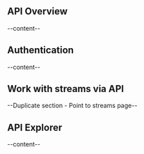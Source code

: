 


<section id="api-overview">

## API Overview
--content--

</section>
<section id="authentication">

## Authentication
--content--

</section>
<section id="work-with-streams-via-api">

## Work with streams via API
--Duplicate section - Point to streams page--

</section>
<section id="api-explorer">

## API Explorer
--content--

</section>
